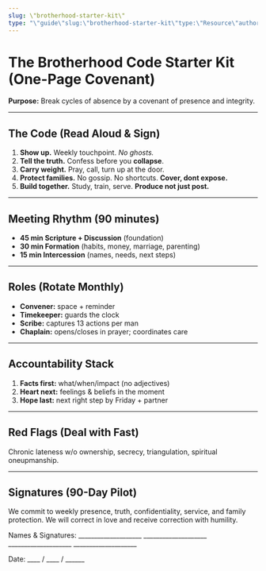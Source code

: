 ```yaml
---
slug: \"brotherhood-starter-kit\"
type: "\"guide\"slug:\"brotherhood-starter-kit\"type:\"Resource\"author:\"AbrahamofLondon\"tags:-covenantcoverImage:\"/assets/images/resources/brotherhood-code.jpg\""
---
```


# The Brotherhood Code Starter Kit (One-Page Covenant)

**Purpose:** Break cycles of absence by a covenant of presence and integrity.

---

## The Code (Read Aloud & Sign)
1. **Show up.** Weekly touchpoint. *No ghosts.*
2. **Tell the truth.** Confess before you **collapse**.
3. **Carry weight.** Pray, call, turn up at the door.
4. **Protect families.** No gossip. No shortcuts. **Cover, dont expose.**
5. **Build together.** Study, train, serve. **Produce not just post.**

---

## Meeting Rhythm (90 minutes)
- **45 min Scripture + Discussion** (foundation)
- **30 min Formation** (habits, money, marriage, parenting)
- **15 min Intercession** (names, needs, next steps)

---

## Roles (Rotate Monthly)
- **Convener:** space + reminder
- **Timekeeper:** guards the clock
- **Scribe:** captures 13 actions per man
- **Chaplain:** opens/closes in prayer; coordinates care

---

## Accountability Stack
1) **Facts first:** what/when/impact (no adjectives)
2) **Heart next:** feelings & beliefs in the moment
3) **Hope last:** next right step by Friday + partner

---

## Red Flags (Deal with Fast)
Chronic lateness w/o ownership, secrecy, triangulation, spiritual oneupmanship.

---

## Signatures (90-Day Pilot)
We commit to weekly presence, truth, confidentiality, service, and family protection.
We will correct in love and receive correction with humility.

Names & Signatures: ____________________ ____________________ ____________________ ____________________

Date: ____ / ____ / ______
